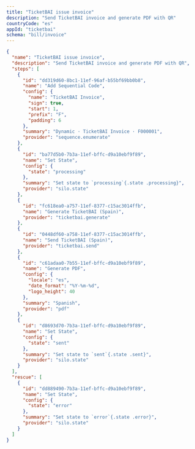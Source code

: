 ```yaml
---
title: "TicketBAI issue invoice"
description: "Send TicketBAI invoice and generate PDF with QR"
countryCode: "es"
appId: "ticketbai"
schema: "bill/invoice"
---
```


```json Example TicketBAI Invoice Workflow with States
{
  "name": "TicketBAI issue invoice",
  "description": "Send TicketBAI invoice and generate PDF with QR",
  "steps": [
    {
      "id": "dd319d60-8bc1-11ef-96af-b55bf69bb0b8",
      "name": "Add Sequential Code",
      "config": {
        "name": "TicketBAI Invoice",
        "sign": true,
        "start": 1,
        "prefix": "F",
        "padding": 6
      },
      "summary": "Dynamic · TicketBAI Invoice · F000001",
      "provider": "sequence.enumerate"
    },
    {
      "id": "ba77d5b0-7b3a-11ef-bffc-d9a10ebf9f89",
      "name": "Set State",
      "config": {
        "state": "processing"
      },
      "summary": "Set state to `processing`{.state .processing}",
      "provider": "silo.state"
    },
    {
      "id": "fc618ea0-a757-11ef-8377-c15ac3014ffb",
      "name": "Generate TicketBAI (Spain)",
      "provider": "ticketbai.generate"
    },
    {
      "id": "0448df60-a758-11ef-8377-c15ac3014ffb",
      "name": "Send TicketBAI (Spain)",
      "provider": "ticketbai.send"
    },
    {
      "id": "c61adaa0-7b55-11ef-bffc-d9a10ebf9f89",
      "name": "Generate PDF",
      "config": {
        "locale": "es",
        "date_format": "%Y-%m-%d",
        "logo_height": 40
      },
      "summary": "Spanish",
      "provider": "pdf"
    },
    {
      "id": "d8693d70-7b3a-11ef-bffc-d9a10ebf9f89",
      "name": "Set State",
      "config": {
        "state": "sent"
      },
      "summary": "Set state to `sent`{.state .sent}",
      "provider": "silo.state"
    }
  ],
  "rescue": [
    {
      "id": "dd889490-7b3a-11ef-bffc-d9a10ebf9f89",
      "name": "Set State",
      "config": {
        "state": "error"
      },
      "summary": "Set state to `error`{.state .error}",
      "provider": "silo.state"
    }
  ]
}
```